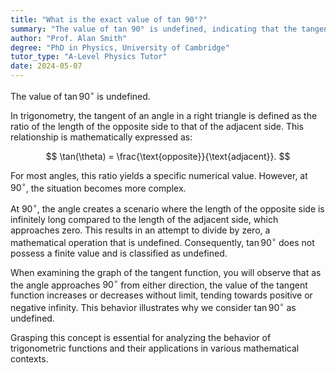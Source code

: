 ```yaml
---
title: "What is the exact value of tan 90°?"
summary: "The value of tan 90° is undefined, indicating that the tangent function does not produce a valid result at this angle."
author: "Prof. Alan Smith"
degree: "PhD in Physics, University of Cambridge"
tutor_type: "A-Level Physics Tutor"
date: 2024-05-07
---
```


The value of $\tan 90^\circ$ is undefined.

In trigonometry, the tangent of an angle in a right triangle is defined as the ratio of the length of the opposite side to that of the adjacent side. This relationship is mathematically expressed as:

$$
\tan(\theta) = \frac{\text{opposite}}{\text{adjacent}}.
$$ 

For most angles, this ratio yields a specific numerical value. However, at $90^\circ$, the situation becomes more complex.

At $90^\circ$, the angle creates a scenario where the length of the opposite side is infinitely long compared to the length of the adjacent side, which approaches zero. This results in an attempt to divide by zero, a mathematical operation that is undefined. Consequently, $\tan 90^\circ$ does not possess a finite value and is classified as undefined.

When examining the graph of the tangent function, you will observe that as the angle approaches $90^\circ$ from either direction, the value of the tangent function increases or decreases without limit, tending towards positive or negative infinity. This behavior illustrates why we consider $\tan 90^\circ$ as undefined. 

Grasping this concept is essential for analyzing the behavior of trigonometric functions and their applications in various mathematical contexts.
    